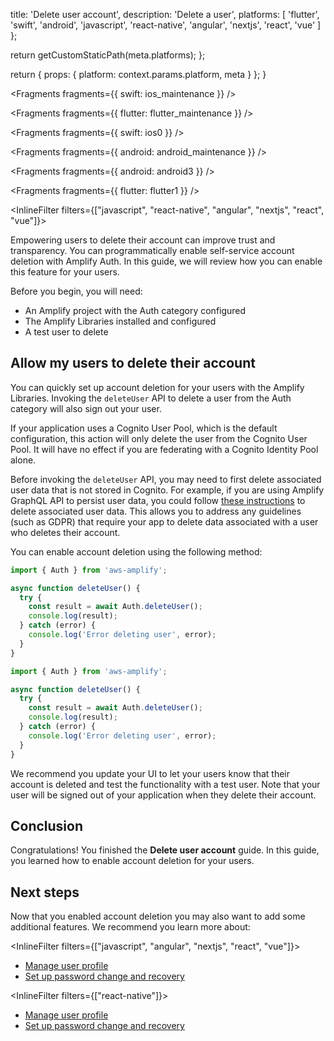 
  title: 'Delete user account',
  description: 'Delete a user',
  platforms: [
    'flutter',
    'swift',
    'android',
    'javascript',
    'react-native',
    'angular',
    'nextjs',
    'react',
    'vue'
  ]
};

  return getCustomStaticPath(meta.platforms);
};

  return {
    props: {
      platform: context.params.platform,
      meta
    }
  };
}


<Fragments fragments={{ swift: ios_maintenance }} />


<Fragments fragments={{ flutter: flutter_maintenance }} />


<Fragments fragments={{ swift: ios0 }} />


<Fragments fragments={{ android: android_maintenance }} />


<Fragments fragments={{ android: android3 }} />


<Fragments fragments={{ flutter: flutter1 }} />

<InlineFilter filters={["javascript",  "react-native", "angular", "nextjs", "react", "vue"]}>

Empowering users to delete their account can improve trust and transparency. You can programmatically enable self-service account deletion with Amplify Auth. In this guide, we will review how you can enable this feature for your users.

Before you begin, you will need:

- An Amplify project with the Auth category configured
- The Amplify Libraries installed and configured
- A test user to delete

## Allow my users to delete their account

You can quickly set up account deletion for your users with the Amplify Libraries. Invoking the `deleteUser` API to delete a user from the Auth category will also sign out your user.

If your application uses a Cognito User Pool, which is the default configuration, this action will only delete the user from the Cognito User Pool. It will have no effect if you are federating with a Cognito Identity Pool alone.

<Callout warning>

Before invoking the `deleteUser` API, you may need to first delete associated user data that is not stored in Cognito. For example, if you are using Amplify GraphQL API to persist user data, you could follow [these instructions](https://gist.github.com/aws-amplify-ops/27954c421bd72930874d48c15c284807) to delete associated user data. This allows you to address any guidelines (such as GDPR) that require your app to delete data associated with a user who deletes their account.

</Callout>

You can enable account deletion using the following method:

<BlockSwitcher>
<Block name="TypeScript">

```ts
import { Auth } from 'aws-amplify';

async function deleteUser() {
  try {
    const result = await Auth.deleteUser();
    console.log(result);
  } catch (error) {
    console.log('Error deleting user', error);
  }
}
```

</Block>
<Block name="JavaScript">

```js
import { Auth } from 'aws-amplify';

async function deleteUser() {
  try {
    const result = await Auth.deleteUser();
    console.log(result);
  } catch (error) {
    console.log('Error deleting user', error);
  }
}
```

</Block>
</BlockSwitcher>

We recommend you update your UI to let your users know that their account is deleted and test the functionality with a test user. Note that your user will be signed out of your application when they delete their account.

## Conclusion

Congratulations! You finished the **Delete user account** guide. In this guide, you learned how to enable account deletion for your users.

## Next steps

Now that you enabled account deletion you may also want to add some additional features. We recommend you learn more about:

<InlineFilter filters={["javascript", "angular", "nextjs", "react", "vue"]}>

- [Manage user profile](/gen1/[platform]/build-a-backend/auth/manage-user-profile/)
- [Set up password change and recovery](/gen1/[platform]/build-a-backend/auth/manage-passwords/)

</InlineFilter>

<InlineFilter filters={["react-native"]}>

- [Manage user profile](/gen1/[platform]/build-a-backend/auth/manage-user-profile/)
- [Set up password change and recovery](/gen1/[platform]/build-a-backend/auth/manage-passwords/)

</InlineFilter>

</InlineFilter>
